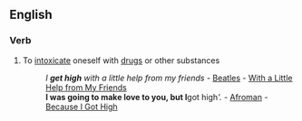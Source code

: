==English==

===Verb===
{{infl|en|verb|head=to [[get]] [[high]]}}

# {{idiom}} To [[intoxicate]] oneself with [[drugs]] or other substances
#:''I '''get high''' with a little help from my friends'' - [[Beatles]] - [[w:With a Little Help from My Friends|With a Little Help from My Friends]]
#:'''I was going to make love to you, but I '''got high'''.'' - [[w:Afroman|Afroman]] - [[w:Because I Got High|Because I Got High]]
{{rfd}}